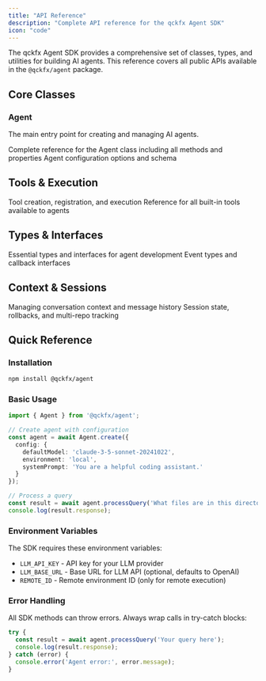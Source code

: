 ```yaml
---
title: "API Reference"
description: "Complete API reference for the qckfx Agent SDK"
icon: "code"
---
```


The qckfx Agent SDK provides a comprehensive set of classes, types, and utilities for building AI agents. This reference covers all public APIs available in the `@qckfx/agent` package.

## Core Classes

### Agent

The main entry point for creating and managing AI agents.

<CardGroup cols={2}>
  <Card title="Agent Class" href="/sdk/agent-class" icon="robot">
    Complete reference for the Agent class including all methods and properties
  </Card>
  <Card title="Configuration" href="/sdk/configuration" icon="gear">
    Agent configuration options and schema
  </Card>
</CardGroup>

## Tools & Execution

<CardGroup cols={2}>
  <Card title="Tool System" href="/sdk/tools" icon="wrench">
    Tool creation, registration, and execution
  </Card>
  <Card title="Built-in Tools" href="/sdk/built-in-tools" icon="toolbox">
    Reference for all built-in tools available to agents
  </Card>
</CardGroup>

## Types & Interfaces

<CardGroup cols={2}>
  <Card title="Core Types" href="/sdk/types" icon="brackets-curly">
    Essential types and interfaces for agent development
  </Card>
  <Card title="Event System" href="/sdk/events" icon="bell">
    Event types and callback interfaces
  </Card>
</CardGroup>

## Context & Sessions

<CardGroup cols={2}>
  <Card title="Context Window" href="/sdk/context-window" icon="window">
    Managing conversation context and message history
  </Card>
  <Card title="Session Management" href="/sdk/sessions" icon="clock">
    Session state, rollbacks, and multi-repo tracking
  </Card>
</CardGroup>

## Quick Reference

### Installation

```bash
npm install @qckfx/agent
```

### Basic Usage

```typescript
import { Agent } from '@qckfx/agent';

// Create agent with configuration
const agent = await Agent.create({
  config: {
    defaultModel: 'claude-3-5-sonnet-20241022',
    environment: 'local',
    systemPrompt: 'You are a helpful coding assistant.'
  }
});

// Process a query
const result = await agent.processQuery('What files are in this directory?');
console.log(result.response);
```

### Environment Variables

The SDK requires these environment variables:

- `LLM_API_KEY` - API key for your LLM provider
- `LLM_BASE_URL` - Base URL for LLM API (optional, defaults to OpenAI)
- `REMOTE_ID` - Remote environment ID (only for remote execution)

### Error Handling

All SDK methods can throw errors. Always wrap calls in try-catch blocks:

```typescript
try {
  const result = await agent.processQuery('Your query here');
  console.log(result.response);
} catch (error) {
  console.error('Agent error:', error.message);
}
```
